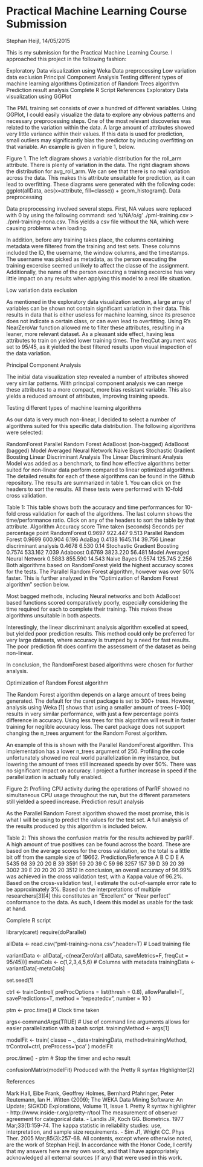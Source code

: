 Practical Machine Learning Course Submission
============================================
Stephan Heijl, 14/05/2015

This is my submission for the Practical Machine Learning Course. I approached this project in the following fashion:

Exploratory Data visualization using Weka
Data preprocessing
Low variation data exclusion
Principal Component Analysis
Testing different types of machine learning algorithms
Optimization of Random Trees algorithm
Prediction result analysis
Complete R Script
References
Exploratory Data visualization using GGPlot

The PML training set consists of over a hundred of different variables. Using GGPlot, I could easily visualize the data to explore any obvious patterns and necessary preprocessing steps. One of the most relevant discoveries was related to the variation within the data. A large amount of attributes showed very little variance within their values. If this data is used for prediction, small outliers may significantly bias the predictor by inducing overfitting on that variable. An example is given in figure 1, below.

  
Figure 1. The left diagram shows a variable distribution for the roll_arm attribute. There is plenty of variation in the data. The right diagram shows the distribution for avg_roll_arm. We can see that there is no real variation across the data. This makes this attribute unsuitable for prediction, as it can lead to overfitting. These diagrams were generated with the following code: ggplot(allData, aes(x=attribute, fill=classe)) + geom_histogram().
Data preprocessing

Data preprocessing involved several steps. First, NA values were replaced with 0 by using the following command: sed 's/NA/o/g' ./pml-training.csv > ./pml-training-nona.csv. This yields a csv file without the NA, which were causing problems when loading.

In addition, before any training takes place, the columns containing metadata were filtered from the training and test sets. These columns included the ID, the username, the window columns, and the timestamps. The username was picked as metadata, as the person executing the training excercise seemed unlikely to affect the classe of the assignment. Additionally, the name of the person executing a training excercise has very little impact on any results when applying this model to a real life situation.

Low variation data exclusion

As mentioned in the exploratory data visualization section, a large array of variables can be shown not contain significant variation in their data. This results in data that is either useless for machine learning, since its presence does not indicate a certain class, or can even lead to overfitting. Using R's NearZeroVar function allowed me to filter these attributes, resulting in a leaner, more relevant dataset. As a pleasant side effect, having less attributes to train on yielded lower training times. The freqCut argument was set to 95/45, as it yielded the best filtered results upon visual inspection of the data variation.

Principal Component Analysis

The initial data visualization step revealed a number of attributes showed very similar patterns. With principal component analysis we can merge these attributes to a more compact, more bias resistant variable. This also yields a reduced amount of attributes, improving training speeds.

Testing different types of machine learning algorithms

As our data is very much non-linear, I decided to select a number of algorithms suited for this specific data distribution. The following algorithms were selected:

RandomForest
Parallel Random Forest
AdaBoost (non-bagged)
AdaBoost (bagged)
Model Averaged Neural Network
Naive Bayes
Stochastic Gradient Boosting
Linear Discriminant Analysis
The Linear Discriminant Analysis Model was added as a benchmark, to find how effective algorithms better suited for non-linear data perform compared to linear optimized algorithms. The detailed results for each of these algorithms can be found in the Github repository. The results are summarized in table 1. You can click on the headers to sort the results. All these tests were performed with 10-fold cross validation.

Table 1: This table shows both the accuracy and time performances for 10-fold cross validation for each of the algorithms. The last column shows the time/performance ratio. Click on any of the headers to sort the table by that attribute.
Algorithm	Accuracy score	Time taken (seconds)	Seconds per percentage point
RandomForest	0.9697	922.447	9.513
Parallel Random Forest	0.9699	600.904	6.196
AdaBag	0.4138	1645.114	39.756
Linear discriminant analysis	0.4678	6.530	0.14
Stochastic Gradient Boosting	0.7574	533.162	7.039
Adaboost	0.6769	3823.220	56.481
Model Averaged Neural Network	0.5883	855.590	14.543
Naive Bayes	0.5574	125.745	2.256
Both algorithms based on RandomForest yield the highest accuracy scores for the tests. The Parallel Random Forest algorithm, however was over 50% faster. This is further analyzed in the "Optimization of Random Forest algorithm" section below.

Most bagged methods, including Neural networks and both AdaBoost based functions scored comparatively poorly, especially considering the time required for each to complete their training. This makes these algorithms unsuitable in both aspects.

Interestingly, the linear discriminant analysis algorithm excelled at speed, but yielded poor prediction results. This method could only be preferred for very large datasets, where accuracy is trumped by a need for fast results. The poor prediction fit does confirm the assessment of the dataset as being non-linear.

In conclusion, the RandomForest based algorithms were chosen for further analysis.

Optimization of Random Forest algorithm

The Random Forest algorithm depends on a large amount of trees being generated. The default for the caret package is set to 300+ trees. However, analysis using Weka [1] shows that using a smaller amount of trees (~100) results in very similar performance, with just a few percentage points difference in accuracy. Using less trees for this algorithm will result in faster training for neglible accuracy loss. The caret package does not support changing the n_trees argument for the Random Forest algorithm.

An example of this is shown with the Parallel RandomForest algorithm. This implementation has a lower n_trees argument of 250. Profiling the code unfortunately showed no real world parallelization in my instance, but lowering the amount of trees still increased speeds by over 50%. There was no significant impact on accuracy. I project a further increase in speed if the parallelization is actually fully enabled.


Figure 2: Profiling CPU activity during the operations of ParRF showed no simultaneous CPU usage throughout the run, but the different parameters still yielded a speed increase.
Prediction result analysis

As the Parallel Random Forest algorithm showed the most promise, this is what I will be using to predict the values for the test set. A full analysis of the results produced by this algorithm is included below.

Table 2: This shows the confusion matrix for the results achieved by parRF. A high amount of true positives can be found across the board. These are based on the average scores for the cross validation, so the total is a little bit off from the sample size of 19662.
Prediction/Reference	A	B	C	D	E
A	5435	98	39	20	20
B	39	3591	59	20	39
C	59	98	3257	157	39
D	39	20	39	3002	39
E	20	20	20	20	3512
In conclusion, an overall accuracy of 96.99% was achieved in the cross validation test, with a Kappa value of 96.2%. Based on the cross-validation test, I estimate the out-of-sample error rate to be approximately 3%. Based on the interpretations of multiple researchers[3][4] this constitutes an "Excellent" or "Near perfect" conformance to the data. As such, I deem this model as usable for the task at hand.

Complete R script

library(caret)
require(doParallel)
 
allData <- read.csv("pml-training-nona.csv",header=T) # Load training file
 
variantData <- allData[,-c(nearZeroVar( allData, saveMetrics=F, freqCut = 95/45))]
metaCols <- c(1,2,3,4,5,6) # Columns with metadata
trainingData <- variantData[-metaCols]
 
set.seed(1)
 
ctrl <- trainControl(	preProcOptions = list(thresh = 0.8),
						allowParallel=T,
						savePredictions=T,
						method = "repeatedcv",
						number = 10
						)
 
ptm <- proc.time() # Clock time taken
 
args<-commandArgs(TRUE) # Use of command line arguments allows for easier parallelization with a bash script.
trainingMethod <- args[1]
 
modelFit <- train( classe ~ ., data=trainingData, method=trainingMethod, trControl=ctrl, preProcess='pca' )
modelFit
 
proc.time() - ptm # Stop the timer and echo result
 
confusionMatrix(modelFit)
Produced with the Pretty R syntax Highlighter[2]

References

Mark Hall, Eibe Frank, Geoffrey Holmes, Bernhard Pfahringer, Peter Reutemann, Ian H. Witten (2009); The WEKA Data Mining Software: An Update; SIGKDD Explorations, Volume 11, Issue 1.
Pretty R syntax highlighter - http://www.inside-r.org/pretty-r/tool
The measurement of observer agreement for categorical data. - Landis JR, Koch GG. Biometrics. 1977 Mar;33(1):159-74.
The kappa statistic in reliability studies: use, interpretation, and sample size requirements. - Sim J1, Wright CC. Phys Ther. 2005 Mar;85(3):257-68.
All contents, except where otherwise noted, are the work of Stephan Heijl.
In accordance with the Honor Code, I certify that my answers here are my own work, and that I have appropriately acknowledged all external sources (if any) that were used in this work.